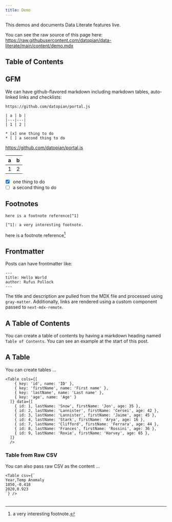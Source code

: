 ```yaml
---
title: Demo
---
```


This demos and documents Data Literate features live.

You can see the raw source of this page here: https://raw.githubusercontent.com/datopian/data-literate/main/content/demo.mdx

## Table of Contents

## GFM

We can have github-flavored markdown including markdown tables, auto-linked links and checklists:

```
https://github.com/datopian/portal.js

| a | b |
|---|---|
| 1 | 2 |

* [x] one thing to do
* [ ] a second thing to do
```

https://github.com/datopian/portal.js

| a | b |
|---|---|
| 1 | 2 |

* [x] one thing to do
* [ ] a second thing to do

## Footnotes

```
here is a footnote reference[^1]

[^1]: a very interesting footnote.
```

here is a footnote reference[^1]

[^1]: a very interesting footnote.


## Frontmatter

Posts can have frontmatter like:

```
---
title: Hello World
author: Rufus Pollock
---
```

The title and description are pulled from the MDX file and processed using `gray-matter`. Additionally, links are rendered using a custom component passed to `next-mdx-remote`.

## A Table of Contents

You can create a table of contents by having a markdown heading named `Table of Contents`. You can see an example at the start of this post.


## A Table

You can create tables ...

```
<Table cols={[
    { key: 'id', name: 'ID' },
    { key: 'firstName', name: 'First name' },
    { key: 'lastName', name: 'Last name' },
    { key: 'age', name: 'Age' }
  ]} data={[
    { id: 1, lastName: 'Snow', firstName: 'Jon', age: 35 },
    { id: 2, lastName: 'Lannister', firstName: 'Cersei', age: 42 },
    { id: 3, lastName: 'Lannister', firstName: 'Jaime', age: 45 },
    { id: 4, lastName: 'Stark', firstName: 'Arya', age: 16 },
    { id: 7, lastName: 'Clifford', firstName: 'Ferrara', age: 44 },
    { id: 8, lastName: 'Frances', firstName: 'Rossini', age: 36 },
    { id: 9, lastName: 'Roxie', firstName: 'Harvey', age: 65 },
  ]}
  />
```

<Table cols={[
    { key: 'id', name: 'ID' },
    { key: 'firstName', name: 'First name' },
    { key: 'lastName', name: 'Last name' },
    { key: 'age', name: 'Age' }
  ]} data={[
    { id: 1, lastName: 'Snow', firstName: 'Jon', age: 35 },
    { id: 2, lastName: 'Lannister', firstName: 'Cersei', age: 42 },
    { id: 3, lastName: 'Lannister', firstName: 'Jaime', age: 45 },
    { id: 4, lastName: 'Stark', firstName: 'Arya', age: 16 },
    { id: 7, lastName: 'Clifford', firstName: 'Ferrara', age: 44 },
    { id: 8, lastName: 'Frances', firstName: 'Rossini', age: 36 },
    { id: 9, lastName: 'Roxie', firstName: 'Harvey', age: 65 },
  ]}
  />

### Table from Raw CSV

You can also pass raw CSV as the content ...

```
<Table csv={`
Year,Temp Anomaly
1850,-0.418
2020,0.923
`} />
```

<Table csv={`
Year,Temp Anomaly,
1850,-0.418
2020,0.923
`} />
